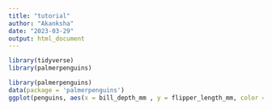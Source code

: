 ```yaml
---
title: "tutorial"
author: "Akanksha"
date: "2023-03-29"
output: html_document
---
```

```r

library(tidyverse) 
library(palmerpenguins)

```
```r

library(palmerpenguins) 
data(package = 'palmerpenguins') 
ggplot(penguins, aes(x = bill_depth_mm , y = flipper_length_mm, color = species)) + geom_point()

```



